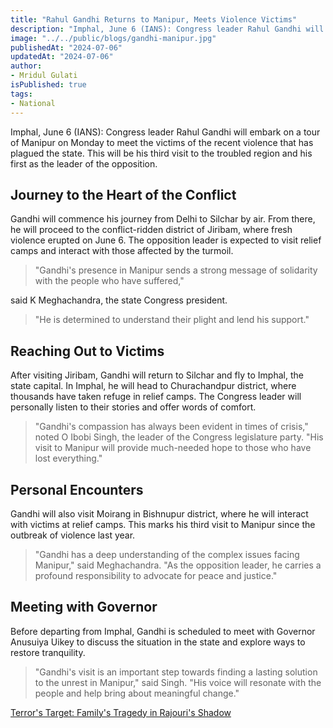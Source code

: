 ```yaml
---
title: "Rahul Gandhi Returns to Manipur, Meets Violence Victims"
description: "Imphal, June 6 (IANS): Congress leader Rahul Gandhi will embark on a tour of Manipur on Monday to meet the victims of the recent violence that has plagued the state. This will be his third visit to the troubled region and his first as the leader of the opposition."
image: "../../public/blogs/gandhi-manipur.jpg"
publishedAt: "2024-07-06"
updatedAt: "2024-07-06"
author: 
- Mridul Gulati
isPublished: true
tags:
- National
---
```


Imphal, June 6 (IANS): Congress leader Rahul Gandhi will embark on a tour of Manipur on Monday to meet the victims of the recent violence that has plagued the state. This will be his third visit to the troubled region and his first as the leader of the opposition.

## Journey to the Heart of the Conflict

Gandhi will commence his journey from Delhi to Silchar by air. From there, he will proceed to the conflict-ridden district of Jiribam, where fresh violence erupted on June 6. The opposition leader is expected to visit relief camps and interact with those affected by the turmoil.

> "Gandhi's presence in Manipur sends a strong message of solidarity with the people who have suffered," 

said K Meghachandra, the state Congress president.
> "He is determined to understand their plight and lend his support."

## Reaching Out to Victims

After visiting Jiribam, Gandhi will return to Silchar and fly to Imphal, the state capital. In Imphal, he will head to Churachandpur district, where thousands have taken refuge in relief camps. The Congress leader will personally listen to their stories and offer words of comfort.

> "Gandhi's compassion has always been evident in times of crisis," noted O Ibobi Singh, the leader of the Congress legislature party. "His visit to Manipur will provide much-needed hope to those who have lost everything."

## Personal Encounters

Gandhi will also visit Moirang in Bishnupur district, where he will interact with victims at relief camps. This marks his third visit to Manipur since the outbreak of violence last year.

> "Gandhi has a deep understanding of the complex issues facing Manipur," said Meghachandra. "As the opposition leader, he carries a profound responsibility to advocate for peace and justice."

## Meeting with Governor

Before departing from Imphal, Gandhi is scheduled to meet with Governor Anusuiya Uikey to discuss the situation in the state and explore ways to restore tranquility.

> "Gandhi's visit is an important step towards finding a lasting solution to the unrest in Manipur," said Singh. "His voice will resonate with the people and help bring about meaningful change."

[Terror's Target: Family's Tragedy in Rajouri's Shadow](https://onlinekhabri.com/blog/content/terror-in-thanamandi-rajouri)